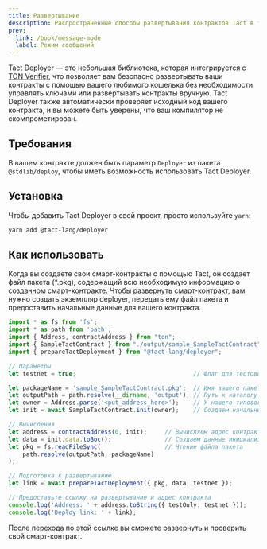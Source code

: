 ```yaml
---
title: Развертывание
description: Распространенные способы развертывания контрактов Tact в тестовой или основной сети блокчейна TON
prev:
  link: /book/message-mode
  label: Режим сообщений
---
```


Tact Deployer — это небольшая библиотека, которая интегрируется с [TON Verifier](https://verifier.ton.org), что позволяет вам безопасно развертывать ваши контракты с помощью вашего любимого кошелька без необходимости управлять ключами или развертывать контракты вручную. Tact Deployer также автоматически проверяет исходный код вашего контракта, и вы можете быть уверены, что ваш компилятор не скомпрометирован.

## Требования

В вашем контракте должен быть параметр `Deployer` из пакета `@stdlib/deploy`, чтобы иметь возможность использовать Tact Deployer.

## Установка

Чтобы добавить Tact Deployer в свой проект, просто используйте `yarn`:

```bash
yarn add @tact-lang/deployer
```

## Как использовать

Когда вы создаете свои смарт-контракты с помощью Tact, он создает файл пакета (\*.pkg), содержащий всю необходимую информацию о созданном смарт-контракте. Чтобы развернуть смарт-контракт, вам нужно создать экземпляр deployer, передать ему файл пакета и предоставить начальные данные для вашего контракта.

```typescript
import * as fs from 'fs';
import * as path from 'path';
import { Address, contractAddress } from "ton";
import { SampleTactContract } from "./output/sample_SampleTactContract";
import { prepareTactDeployment } from "@tact-lang/deployer";

// Параметры
let testnet = true;                                 // Флаг для тестовой сети или основной сети

let packageName = 'sample_SampleTactContract.pkg';  // Имя вашего пакета для развертывания
let outputPath = path.resolve(__dirname, 'output'); // Путь к каталогу вывода
let owner = Address.parse('<put_address_here>');    // У нашего типового контракта есть владелец
let init = await SampleTactContract.init(owner);    // Создаем начальные данные для нашего контракта

// Вычисления
let address = contractAddress(0, init);     // Вычисляем адрес контракта. ДОЛЖЕН совпадать с адресом в верификаторе
let data = init.data.toBoc();               // Создаем данные инициализации
let pkg = fs.readFileSync(                  // Чтение файла пакета
    path.resolve(outputPath, packageName)
);

// Подготовка к развертыванию
let link = await prepareTactDeployment({ pkg, data, testnet });

// Предоставьте ссылку на развертывание и адрес контракта
console.log('Address: ' + address.toString({ testOnly: testnet }));
console.log('Deploy link: ' + link);
```

После перехода по этой ссылке вы сможете развернуть и проверить свой смарт-контракт.
